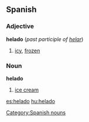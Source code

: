 ==Spanish==
===Adjective===
'''helado''' (''past participle of [[helar]]'')

# [[icy]], [[frozen]]

===Noun===
'''helado''' {{m}}

# [[ice cream]]

[[Category:Spanish nouns]]

[[es:helado]]
[[hu:helado]]